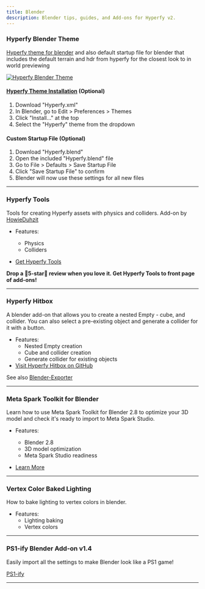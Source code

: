 ```yaml
---
title: Blender
description: Blender tips, guides, and Add-ons for Hyperfy v2.
---
```




### Hyperfy Blender Theme

[Hyperfy theme for blender](https://github.com/HowieDuhzit/Hyperfy-Tools/blob/main/extras/Hyperfy.blend) and also default startup file for blender that includes the default terrain and hdr from hyperfy for the closest look to in world previewing

[![Hyperfy Blender Theme](/assets/hyperfy-blender-theme.webp)](/assets/hyperfy-blender-theme.webp)


#### [Hyperfy Theme Installation](https://github.com/HowieDuhzit/Hyperfy-Tools/tree/main?tab=readme-ov-file#installation) (Optional)
1. Download "Hyperfy.xml"
2. In Blender, go to Edit > Preferences > Themes
3. Click "Install..." at the top
4. Select the "Hyperfy" theme from the dropdown

#### Custom Startup File (Optional)
1. Download "Hyperfy.blend"
2. Open the included "Hyperfy.blend" file
3. Go to File > Defaults > Save Startup File
4. Click "Save Startup File" to confirm
5. Blender will now use these settings for all new files


---

### Hyperfy Tools
<Badge text="Blender Add-on" variant="tip" />

Tools for creating Hyperfy assets with physics and colliders.
Add-on by [HowieDuhzit](/#howieduhzit)

* Features:
  + Physics
  + Colliders


* [Get Hyperfy Tools](https://extensions.blender.org/add-ons/hyperfy-tools/)

**Drop a 🌟5-star🌟 review when you love it.  Get Hyperfy Tools to front page of add-ons!**

---


### Hyperfy Hitbox
<Badge text="Blender Add-on" variant="tip" />

A blender add-on that allows you to create a nested Empty - cube, and collider. You can also select a pre-existing object and generate a collider for it with a button.
* Features:
  + Nested Empty creation
  + Cube and collider creation
  + Generate collider for existing objects
* [Visit Hyperfy Hitbox on GitHub](https://github.com/scoegrams/hyperfyhitbox)

See also [Blender-Exporter](docs/blender-exporter)

---


### Meta Spark Toolkit for Blender
<Badge text="Blender" variant="tip" />

Learn how to use Meta Spark Toolkit for Blender 2.8 to optimize your 3D model and check it's ready to import to Meta Spark Studio.
* Features:
  + Blender 2.8
  + 3D model optimization
  + Meta Spark Studio readiness

* [Learn More](https://sparkar.facebook.com/ar-studio/learn/articles/creating-and-prepping-assets/toolkit-for-blender/)


---

### Vertex Color Baked Lighting
<Badge text="Blender" variant="tip" />

How to bake lighting to vertex colors in blender.
* Features:
  + Lighting baking
  + Vertex colors

<LinkPreview id="https://wonderlandengine.com/news/vertex-color-baked-lighting/#bake-to-vertex-colors-in-blender" />

---


### PS1-ify Blender Add-on v1.4
<Badge text="Blender Add-on" variant="tip" />

Easily import all the settings to make Blender look like a PS1 game!

[PS1-ify](https://baeac.gumroad.com/l/ps1-ify)

---

